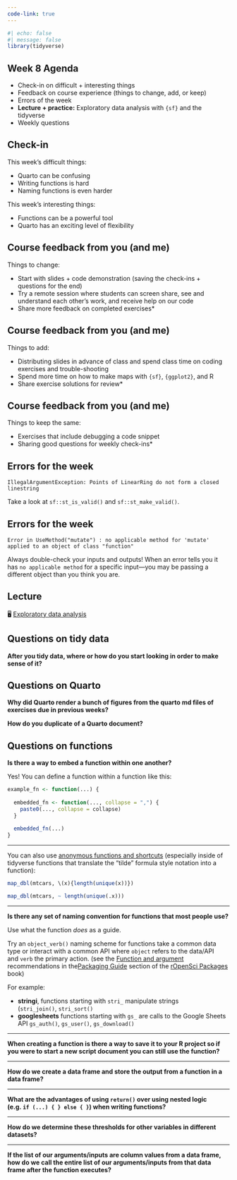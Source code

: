```yaml
---
code-link: true
---
```


```r
#| echo: false
#| message: false
library(tidyverse)
```

## Week 8 Agenda

-   Check-in on difficult + interesting things
-   Feedback on course experience (things to change, add, or keep)
-   Errors of the week
-   **Lecture + practice:** Exploratory data analysis with `{sf}` and the tidyverse
-   Weekly questions

## Check-in

This week's difficult things:

-   Quarto can be confusing
-   Writing functions is hard
-   Naming functions is even harder

This week's interesting things:

-   Functions can be a powerful tool
-   Quarto has an exciting level of flexibility

## Course feedback from you (and me)

Things to change:

-   Start with slides + code demonstration (saving the check-ins + questions for the end)
-   Try a remote session where students can screen share, see and understand each other's work, and receive help on our code
-   Share more feedback on completed exercises\*

## Course feedback from you (and me)

Things to add:

-   Distributing slides in advance of class and spend class time on coding exercises and trouble-shooting
-   Spend more time on how to make maps with `{sf}`, `{ggplot2}`, and R
-   Share exercise solutions for review\*

## Course feedback from you (and me)

Things to keep the same:

-   Exercises that include debugging a code snippet
-   Sharing good questions for weekly check-ins*

## Errors for the week

`IllegalArgumentException: Points of LinearRing do not form a closed linestring`

Take a look at `sf::st_is_valid()` and `sf::st_make_valid()`.

## Errors for the week

`Error in UseMethod("mutate") : no applicable method for 'mutate' applied to an object of class "function"`

Always double-check your inputs and outputs! When an error tells you it has `no applicable method` for a specific input—you may be passing a different object than you think you are. 

## Lecture

🖥️ [Exploratory data analysis](/slides/exploratory-analysis.html)

## Questions on tidy data

**After you tidy data, where or how do you start looking in order to make sense of it?**

## Questions on Quarto

**Why did Quarto render a bunch of figures from the quarto md files of exercises due in previous weeks?**

**How do you duplicate of a Quarto document?**

## Questions on functions

**Is there a way to embed a function within one another?**

Yes! You can define a function within a function like this:

```r
example_fn <- function(...) {
  
  embedded_fn <- function(..., collapse = ",") {
    paste0(..., collapse = collapse)
  }
  
  embedded_fn(...)
}
```

------------------------------------------------------------------------

You can also use [anonymous functions and shortcuts](https://adv-r.hadley.nz/functionals.html#purrr-shortcuts) (especially inside of tidyverse functions that translate the "tilde" formula style notation into a function):

```r
map_dbl(mtcars, \(x){length(unique(x))})

map_dbl(mtcars, ~ length(unique(.x)))
```

------------------------------------------------------------------------

**Is there any set of naming convention for functions that most people use?**

Use what the function *does* as a guide.

Try an `object_verb()` naming scheme for functions take a common data type or interact with a common API where `object` refers to the data/API and `verb` the primary action. (see the [Function and argument](https://devguide.ropensci.org/building.html#function-and-argument-naming) recommendations in the[ Packaging Guide](https://devguide.ropensci.org/building.html) section of the [rOpenSci Packages](https://devguide.ropensci.org/index.html) book)

For example:

- **stringi**, functions starting with `stri_` manipulate strings (`stri_join()`, `stri_sort()`
- **googlesheets** functions starting with `gs_` are calls to the Google Sheets API `gs_auth()`, `gs_user()`, `gs_download()`

----

**When creating a function is there a way to save it to your R project so if you were to start a new script document you can still use the function?**

------------------------------------------------------------------------

**How do we create a data frame and store the output from a function in a data frame?**

------------------------------------------------------------------------

**What are the advantages of using `return()` over using nested logic (e.g. `if (...) { } else { }`) when writing functions?**

------------------------------------------------------------------------

**How do we determine these thresholds for other variables in different datasets?**

------------------------------------------------------------------------

**If the list of our arguments/inputs are column values from a data frame, how do we call the entire list of our arguments/inputs from that data frame after the function executes?**
